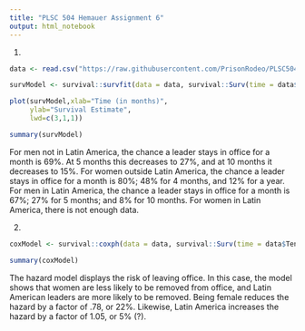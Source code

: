 ```yaml
---
title: "PLSC 504 Hemauer Assignment 6"
output: html_notebook
---
```


1.

```r

data <- read.csv("https://raw.githubusercontent.com/PrisonRodeo/PLSC504-2023-git/main/Exercises/PLSC504-2023-ExerciseSix.csv")

survModel <- survival::survfit(data = data, survival::Surv(time = data$TenureStart, time2 = data$TenureEnd, event = data$LeftOffice) ~ Female + LatinAm)

plot(survModel,xlab="Time (in months)",
     ylab="Survival Estimate",
     lwd=c(3,1,1))

summary(survModel)

```

For men not in Latin America, the chance a leader stays in office for a month is 69%. At 5 months this decreases to 27%, and at 10 months it decreases to 15%. For women outside Latin America, the chance a leader stays in office for a month is 80%; 48% for 4 months, and 12% for a year. For men in Latin America, the chance a leader stays in office for a month is 67%; 27% for 5 months; and 8% for 10 months. For women in Latin America, there is not enough data.


2.

```r

coxModel <- survival::coxph(data = data, survival::Surv(time = data$TenureStart, time2 = data$TenureEnd, event = data$LeftOffice) ~ Female + LatinAm)

summary(coxModel)

```

The hazard model displays the risk of leaving office. In this case, the model shows that women are less likely to be removed from office, and Latin American leaders are more likely to be removed. Being female reduces the hazard by a factor of .78, or 22%. Likewise, Latin America increases the hazard by a factor of 1.05, or 5% (?).
